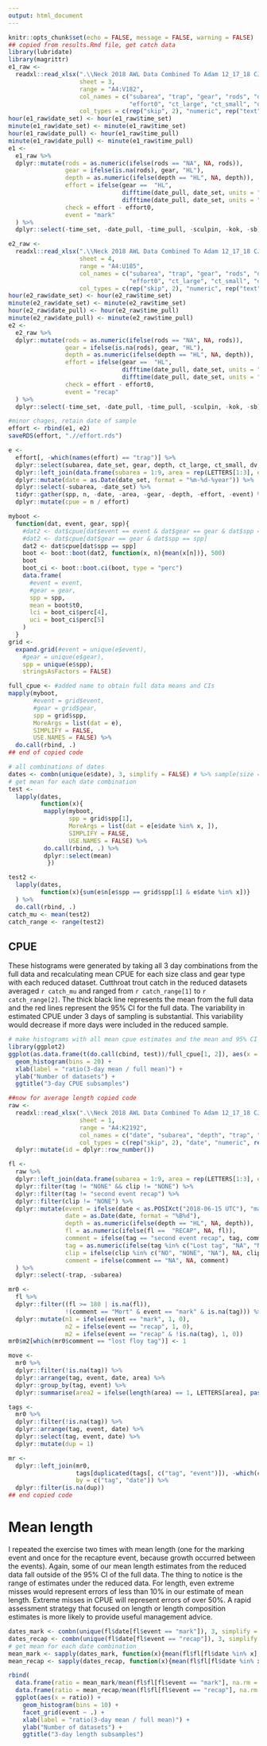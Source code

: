 ```yaml
---
output: html_document
---
```


```r
knitr::opts_chunk$set(echo = FALSE, message = FALSE, warning = FALSE)
## copied from results.Rmd file, get catch data
library(lubridate)
library(magrittr)
e1_raw <- 
  readxl::read_xlsx(".\\Neck 2018 AWL Data Combined To Adam 12_17_18 CJS Edits 1_23_19.xlsx",
                    sheet = 3,
                    range = "A4:V182",
                    col_names = c("subarea", "trap", "gear", "rods", "date_set", "date_pull", "time_set", "time_pull", "depth",
                                  "effort0", "ct_large", "ct_small", "dv", "coho", "sculpin", "kok", "sb", "comment"),
                    col_types = c(rep("skip", 2), "numeric", rep("text", 3), rep("date", 4), "text", rep("skip", 2), rep("numeric", 8), "text"))
hour(e1_raw$date_set) <- hour(e1_raw$time_set)
minute(e1_raw$date_set) <- minute(e1_raw$time_set)
hour(e1_raw$date_pull) <- hour(e1_raw$time_pull)
minute(e1_raw$date_pull) <- minute(e1_raw$time_pull)
e1 <- 
  e1_raw %>% 
  dplyr::mutate(rods = as.numeric(ifelse(rods == "NA", NA, rods)),
                gear = ifelse(is.na(rods), gear, "HL"),
                depth = as.numeric(ifelse(depth == "HL", NA, depth)),
                effort = ifelse(gear ==  "HL", 
                                difftime(date_pull, date_set, units = "mins") * rods,
                                difftime(date_pull, date_set, units = "mins")),
                check = effort - effort0,
                event = "mark"
  ) %>%
  dplyr::select(-time_set, -date_pull, -time_pull, -sculpin, -kok, -sb)

e2_raw <- 
  readxl::read_xlsx(".\\Neck 2018 AWL Data Combined To Adam 12_17_18 CJS Edits 1_23_19.xlsx",
                    sheet = 4,
                    range = "A4:U185",
                    col_names = c("subarea", "trap", "gear", "rods", "date_set", "date_pull", "time_set", "time_pull", "depth",
                                  "effort0", "ct_large", "ct_small", "dv", "coho", "sculpin", "kok", "sb", "comment"),
                    col_types = c(rep("skip", 2), "numeric", rep("text", 3), rep("date", 4), "text", "skip", rep("numeric", 8), "text"))
hour(e2_raw$date_set) <- hour(e2_raw$time_set)
minute(e2_raw$date_set) <- minute(e2_raw$time_set)
hour(e2_raw$date_pull) <- hour(e2_raw$time_pull)
minute(e2_raw$date_pull) <- minute(e2_raw$time_pull)
e2 <- 
  e2_raw %>% 
  dplyr::mutate(rods = as.numeric(ifelse(rods == "NA", NA, rods)),
                gear = ifelse(is.na(rods), gear, "HL"),
                depth = as.numeric(ifelse(depth == "HL", NA, depth)),
                effort = ifelse(gear ==  "HL", 
                                difftime(date_pull, date_set, units = "mins") * rods,
                                difftime(date_pull, date_set, units = "mins")),
                check = effort - effort0,
                event = "recap"
  ) %>%
  dplyr::select(-time_set, -date_pull, -time_pull, -sculpin, -kok, -sb)

#minor chages, retain date of sample
effort <- rbind(e1, e2) 
saveRDS(effort, ".//effort.rds")

e <- 
  effort[, -which(names(effort) == "trap")] %>%
  dplyr::select(subarea, date_set, gear, depth, ct_large, ct_small, dv, coho, effort, event) %>%
  dplyr::left_join(data.frame(subarea = 1:9, area = rep(LETTERS[1:3], each = 3), stringsAsFactors = FALSE), by = "subarea") %>%
  dplyr::mutate(date = as.Date(date_set, format = "%m-%d-%year")) %>%
  dplyr::select(-subarea, -date_set) %>%
  tidyr::gather(spp, n, -date, -area, -gear, -depth, -effort, -event) %>%
  dplyr::mutate(cpue = n / effort)

myboot <-
  function(dat, event, gear, spp){
    #dat2 <- dat$cpue[dat$event == event & dat$gear == gear & dat$spp == spp]
    #dat2 <- dat$cpue[dat$gear == gear & dat$spp == spp]
    dat2 <- dat$cpue[dat$spp == spp]
    boot <- boot::boot(dat2, function(x, n){mean(x[n])}, 500)
    boot
    boot_ci <- boot::boot.ci(boot, type = "perc")
    data.frame(
      #event = event,
      #gear = gear,
      spp = spp,
      mean = boot$t0,
      lci = boot_ci$perc[4],
      uci = boot_ci$perc[5]
    )
  }
grid <-
  expand.grid(#event = unique(e$event),
    #gear = unique(e$gear),
    spp = unique(e$spp),
    stringsAsFactors = FALSE)

full_cpue <- #added name to obtain full data means and CIs
mapply(myboot,
       #event = grid$event,
       #gear = grid$gear,
       spp = grid$spp,
       MoreArgs = list(dat = e),
       SIMPLIFY = FALSE,
       USE.NAMES = FALSE) %>%
  do.call(rbind, .)
## end of copied code

# all combinations of dates
dates <- combn(unique(e$date), 3, simplify = FALSE) # %>% sample(size = 1000, replace = FALSE)
# get mean for each date combination
test <- 
  lapply(dates, 
         function(x){
          mapply(myboot,
                 spp = grid$spp[1],
                 MoreArgs = list(dat = e[e$date %in% x, ]),
                 SIMPLIFY = FALSE,
                 USE.NAMES = FALSE) %>%
          do.call(rbind, .) %>% 
          dplyr::select(mean)
           })

test2 <- 
  lapply(dates, 
         function(x){sum(e$n[e$spp == grid$spp[1] & e$date %in% x])}
  ) %>%
  do.call(rbind, .)
catch_mu <- mean(test2)
catch_range <- range(test2)
```

## CPUE  
These histograms were generated by taking all 3 day combinations from the full data and recalculating mean CPUE for each size class and gear type with each reduced dataset. Cutthroat trout catch in the reduced datasets averaged `r catch_mu` and ranged from `r catch_range[1]` to `r catch_range[2]`. The thick black line represents the mean from the full data and the red lines represent the 95% CI for the full data. The variability in estimated CPUE under 3 days of sampling is substantial. This variability would decrease if more days were included in the reduced sample.
  
```r
# make histograms with all mean cpue estimates and the mean and 95% CI from the full dataset as reference.
library(ggplot2)
ggplot(as.data.frame(t(do.call(cbind, test))/full_cpue[1, 2]), aes(x = V1)) + 
  geom_histogram(bins = 20) +
  xlab(label = "ratio(3-day mean / full mean)") +
  ylab("Number of datasets") +
  ggtitle("3-day CPUE subsamples")
```

```r
##now for average length copied code
raw <- 
  readxl::read_xlsx(".\\Neck 2018 AWL Data Combined To Adam 12_17_18 CJS Edits 1_23_19.xlsx",
                    sheet = 1,
                    range = "A4:K2192",
                    col_names = c("date", "subarea", "depth", "trap", "gear", "fl", "tag", "clip", "comment"),
                    col_types = c(rep("skip", 2), "date", "numeric", rep("text", 7))) %>%
  dplyr::mutate(id = dplyr::row_number())

fl <- 
  raw %>% 
  dplyr::left_join(data.frame(subarea = 1:9, area = rep(LETTERS[1:3], each = 3)), by = "subarea") %>%
  dplyr::filter(tag != "NONE" && clip != "NONE") %>%
  dplyr::filter(tag != "second event recap") %>%
  dplyr::filter(clip != "NONE") %>%
  dplyr::mutate(event = ifelse(date < as.POSIXct("2018-06-15 UTC"), "mark", "recap"),
                date = as.Date(date, format = "%B%d"),
                depth = as.numeric(ifelse(depth == "HL", NA, depth)),
                fl = as.numeric(ifelse(fl ==  "RECAP", NA, fl)),
                comment = ifelse(tag == "second event recap", tag, comment),
                tag = as.numeric(ifelse(tag %in% c("Lost tag", "NA", "NONE", "second event recap"), NA, tag)),
                clip = ifelse(clip %in% c("NO", "NONE", "NA"), NA, clip),
                comment = ifelse(comment == "NA", NA, comment)
  ) %>%
  dplyr::select(-trap, -subarea)

mr0 <- 
  fl %>%
  dplyr::filter((fl >= 180 | is.na(fl)),
                !(comment == "Mort" & event == "mark" & is.na(tag))) %>%
  dplyr::mutate(n1 = ifelse(event == "mark", 1, 0),
                n2 = ifelse(event == "recap", 1, 0),
                m2 = ifelse(event == "recap" & !is.na(tag), 1, 0))
mr0$m2[which(mr0$comment == "lost floy tag")] <- 1

move <-
  mr0 %>% 
  dplyr::filter(!is.na(tag)) %>%
  dplyr::arrange(tag, event, date, area) %>% 
  dplyr::group_by(tag, event) %>% 
  dplyr::summarise(area2 = ifelse(length(area) == 1, LETTERS[area], paste0(area, collapse = "")))

tags <- 
  mr0 %>%
  dplyr::filter(!is.na(tag)) %>%
  dplyr::arrange(tag, event, date) %>%
  dplyr::select(tag, event, date) %>%
  dplyr::mutate(dup = 1)

mr <-
  dplyr::left_join(mr0, 
                   tags[duplicated(tags[, c("tag", "event")]), -which(colnames(tags) == "event")], 
                   by = c("tag", "date")) %>%
  dplyr::filter(is.na(dup))
## end copied code
```
  
# Mean length  
I repeated the exercise two times with mean length (one for the marking event and once for the recapture event, because growth occurred between the events). Again, some of our mean length estimates from the reduced data fall outside of the 95% CI of the full data. The thing to notice is the range of estimates under the reduced data. For length, even extreme misses would represent errors of less than 10% in our estimate of mean length. Extreme misses in CPUE will represent errors of over 50%. A rapid assessment strategy that focused on length or length composition estimates is more likely to provide useful management advice.
  
```r
dates_mark <- combn(unique(fl$date[fl$event == "mark"]), 3, simplify = FALSE)
dates_recap <- combn(unique(fl$date[fl$event == "recap"]), 3, simplify = FALSE)
# get mean for each date combination
mean_mark <- sapply(dates_mark, function(x){mean(fl$fl[fl$date %in% x], na.rm = TRUE)})
mean_recap <- sapply(dates_recap, function(x){mean(fl$fl[fl$date %in% x], na.rm = TRUE)})

rbind(
  data.frame(ratio = mean_mark/mean(fl$fl[fl$event == "mark"], na.rm = TRUE), event = "Marking Event"),
  data.frame(ratio = mean_recap/mean(fl$fl[fl$event == "recap"], na.rm = TRUE), event = "Recapture Event")) %>%
  ggplot(aes(x = ratio)) +
    geom_histogram(bins = 10) +
    facet_grid(event ~ .) +
    xlab(label = "ratio(3-day mean / full mean)") +
    ylab("Number of datasets") +
    ggtitle("3-day length subsamples")
  
```